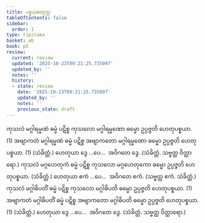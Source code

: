 ```yaml
---
title: ပစ္စယစတုက္က
tableOfContents: false
sidebar:
  order: 1
type: tipitaka
basket: ab
book: p5
review:
  current: review
  updated: '2025-10-23T09:21:25.735097'
  updated_by: ''
  notes: ''
  history:
  - state: review
    date: '2025-10-23T09:21:25.735097'
    updated_by: ''
    notes: ''
    previous_state: draft
---
```



<ReviewStatus review={frontmatter.review} showDetails={true} />

<HypothesisAnnotation frontmatter={frontmatter} />

<DynamicBreadcrumb />

<Division number="67" book="p5" e="ch" v="39" p="18">

<Paragraph number="224" book="p5">
ကုသလံ မဂ္ဂါရမ္မဏံ ဓမ္မံ ပဋိစ္စ ကုသလော မဂ္ဂါရမ္မဏော ဓမ္မော ဥပ္ပဇ္ဇတိ ဟေတုပစ္စယာ. (1)
</Paragraph>

<Paragraph number="225" book="p5">
အဗျာကတံ မဂ္ဂါရမ္မဏံ ဓမ္မံ ပဋိစ္စ အဗျာကတော မဂ္ဂါရမ္မဏော ဓမ္မော ဥပ္ပဇ္ဇတိ ဟေတုပစ္စယာ. (1) (သံခိတ္တံ.)
</Paragraph>

<Paragraph number="226" book="p5">
ဟေတုယာ ဒွေ …ပေ…  အဝိဂတေ ဒွေ. (သံခိတ္တံ. သဗ္ဗတ္ထ ဝိတ္ထာရော.)
</Paragraph>

</Division>
<Division number="68" book="p5" e="ch" v="39" p="19">

<Paragraph number="227" book="p5">
ကုသလံ မဂ္ဂဟေတုကံ ဓမ္မံ ပဋိစ္စ ကုသလော မဂ္ဂဟေတုကော ဓမ္မော ဥပ္ပဇ္ဇတိ ဟေတုပစ္စယာ. (သံခိတ္တံ.)
</Paragraph>

<Paragraph number="228" book="p5">
ဟေတုယာ ဧကံ …ပေ…  အဝိဂတေ ဧကံ. (သဗ္ဗတ္ထ ဧကံ. သံခိတ္တံ.)
</Paragraph>

</Division>
<Division number="69" book="p5" e="ch" v="39" p="19">

<Paragraph number="229" book="p5">
ကုသလံ မဂ္ဂါဓိပတိံ ဓမ္မံ ပဋိစ္စ ကုသလော မဂ္ဂါဓိပတိ ဓမ္မော ဥပ္ပဇ္ဇတိ ဟေတုပစ္စယာ. (1)
</Paragraph>

<Paragraph number="230" book="p5">
အဗျာကတံ မဂ္ဂါဓိပတိံ ဓမ္မံ ပဋိစ္စ အဗျာကတော မဂ္ဂါဓိပတိ ဓမ္မော ဥပ္ပဇ္ဇတိ ဟေတုပစ္စယာ. (1) (သံခိတ္တံ.)
</Paragraph>

<Paragraph number="231" book="p5">
ဟေတုယာ ဒွေ …ပေ…  အဝိဂတေ ဒွေ. (သံခိတ္တံ. သဗ္ဗတ္ထ ဝိတ္ထာရော.)
</Paragraph>
</Division>